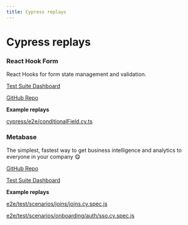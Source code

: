 ```yaml
---
title: Cypress replays
---
```

# Cypress replays

### React Hook Form

React Hooks for form state management and validation.  

[Test Suite Dashboard](https://app.replay.io/team/invitation?code=2a993196-8eff-4e30-a53f-e194fd583cb3)

[GitHub Repo](https://github.com/react-hook-form/react-hook-form) 

**Example replays**

[cypress/e2e/conditionalField.cy.ts](https://app.replay.io/recording/cypresse2econditionalfieldcyts--1a098592-1330-4e81-9391-dce178fc1ce2?point=12007186486599799461387092367507530&time=4687.086146682189)

### Metabase

The simplest, fastest way to get business intelligence and analytics to everyone in your company 😋

[GitHub Repo](https://github.com/metabase/metabase/)

[Test Suite Dashboard](https://app.replay.io/team/invitation?code=5b98b891-4d14-453a-8638-34f1430f9c57)

**Example replays**

[e2e/test/scenarios/joins/joins.cy.spec.js](https://app.replay.io/recording/e2etestscenariosjoinsjoinscyspecjs--7b58d09f-bc6d-4021-aeee-0e37d93620a9?e2e=&apiKey=)

[e2e/test/scenarios/onboarding/auth/sso.cy.spec.js](https://app.replay.io/recording/e2etestscenariosonboardingauthssocyspecjs--894a9acb-94f9-4138-93af-f0cdd7bd5c39?e2e=&apiKey=&point=328737295000610932555471163488206848&time=122013)